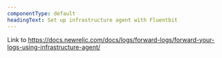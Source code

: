 ```yaml
---
componentType: default
headingText: Set up infrastructure agent with Fluentbit
---
```


Link to https://docs.newrelic.com/docs/logs/forward-logs/forward-your-logs-using-infrastructure-agent/

